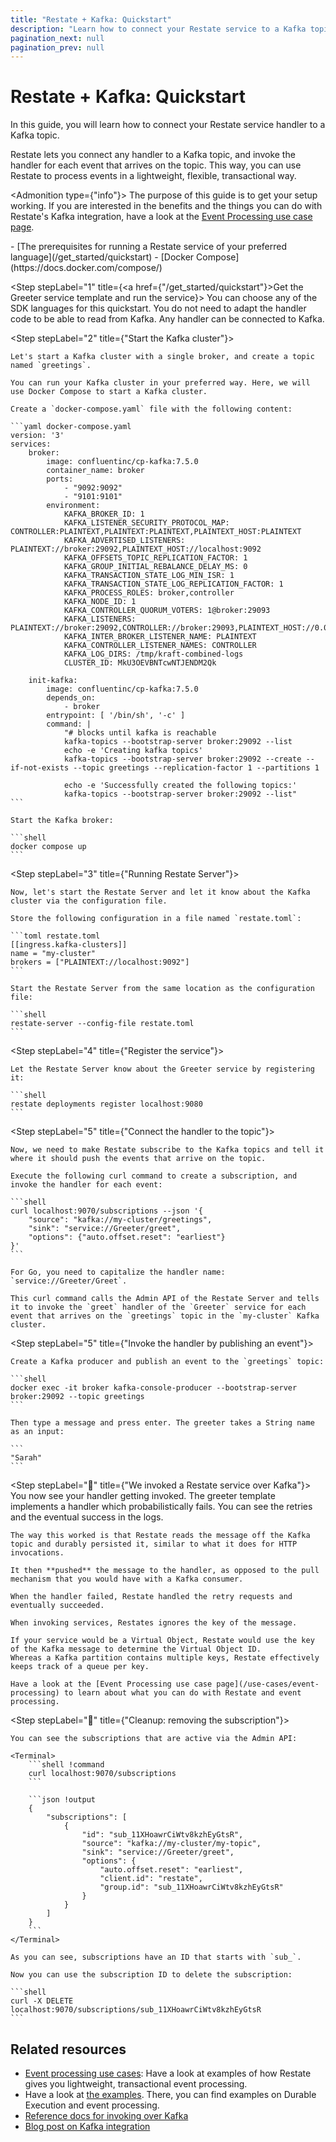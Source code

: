 ```yaml
---
title: "Restate + Kafka: Quickstart"
description: "Learn how to connect your Restate service to a Kafka topic."
pagination_next: null
pagination_prev: null
---
```



# Restate + Kafka: Quickstart

In this guide, you will learn how to connect your Restate service handler to a Kafka topic.


Restate lets you connect any handler to a Kafka topic, and invoke the handler for each event that arrives on the topic.
This way, you can use Restate to process events in a lightweight, flexible, transactional way.

<Admonition type={"info"}>
    The purpose of this guide is to get your setup working.
    If you are interested in the benefits and the things you can do with Restate's Kafka integration, have a look at the [Event Processing use case page](/use-cases/event-processing).
</Admonition>

<Admonition type="note" title="Prerequisites">
    - [The prerequisites for running a Restate service of your preferred language](/get_started/quickstart)
    - [Docker Compose](https://docs.docker.com/compose/)
</Admonition>

<Step stepLabel="1" title={<span><a href={"/get_started/quickstart"}>Get the Greeter service template and run the service</a></span>}>
    You can choose any of the SDK languages for this quickstart.
    You do not need to adapt the handler code to be able to read from Kafka.
    Any handler can be connected to Kafka.

</Step>

<Step stepLabel="2" title={"Start the Kafka cluster"}>

    Let's start a Kafka cluster with a single broker, and create a topic named `greetings`.

    You can run your Kafka cluster in your preferred way. Here, we will use Docker Compose to start a Kafka cluster.

    Create a `docker-compose.yaml` file with the following content:

    ```yaml docker-compose.yaml
    version: '3'
    services:
        broker:
            image: confluentinc/cp-kafka:7.5.0
            container_name: broker
            ports:
                - "9092:9092"
                - "9101:9101"
            environment:
                KAFKA_BROKER_ID: 1
                KAFKA_LISTENER_SECURITY_PROTOCOL_MAP: CONTROLLER:PLAINTEXT,PLAINTEXT:PLAINTEXT,PLAINTEXT_HOST:PLAINTEXT
                KAFKA_ADVERTISED_LISTENERS: PLAINTEXT://broker:29092,PLAINTEXT_HOST://localhost:9092
                KAFKA_OFFSETS_TOPIC_REPLICATION_FACTOR: 1
                KAFKA_GROUP_INITIAL_REBALANCE_DELAY_MS: 0
                KAFKA_TRANSACTION_STATE_LOG_MIN_ISR: 1
                KAFKA_TRANSACTION_STATE_LOG_REPLICATION_FACTOR: 1
                KAFKA_PROCESS_ROLES: broker,controller
                KAFKA_NODE_ID: 1
                KAFKA_CONTROLLER_QUORUM_VOTERS: 1@broker:29093
                KAFKA_LISTENERS: PLAINTEXT://broker:29092,CONTROLLER://broker:29093,PLAINTEXT_HOST://0.0.0.0:9092
                KAFKA_INTER_BROKER_LISTENER_NAME: PLAINTEXT
                KAFKA_CONTROLLER_LISTENER_NAMES: CONTROLLER
                KAFKA_LOG_DIRS: /tmp/kraft-combined-logs
                CLUSTER_ID: MkU3OEVBNTcwNTJENDM2Qk

        init-kafka:
            image: confluentinc/cp-kafka:7.5.0
            depends_on:
                - broker
            entrypoint: [ '/bin/sh', '-c' ]
            command: |
                "# blocks until kafka is reachable
                kafka-topics --bootstrap-server broker:29092 --list
                echo -e 'Creating kafka topics'
                kafka-topics --bootstrap-server broker:29092 --create --if-not-exists --topic greetings --replication-factor 1 --partitions 1

                echo -e 'Successfully created the following topics:'
                kafka-topics --bootstrap-server broker:29092 --list"
    ```

    Start the Kafka broker:

    ```shell
    docker compose up
    ```
</Step>

<Step stepLabel="3" title={"Running Restate Server"}>

    Now, let's start the Restate Server and let it know about the Kafka cluster via the configuration file.

    Store the following configuration in a file named `restate.toml`:

    ```toml restate.toml
    [[ingress.kafka-clusters]]
    name = "my-cluster"
    brokers = ["PLAINTEXT://localhost:9092"]
    ```

    Start the Restate Server from the same location as the configuration file:

    ```shell
    restate-server --config-file restate.toml
    ```
</Step>

<Step stepLabel="4" title={"Register the service"}>

    Let the Restate Server know about the Greeter service by registering it:

    ```shell
    restate deployments register localhost:9080
    ```
</Step>

<Step stepLabel="5" title={"Connect the handler to the topic"}>

    Now, we need to make Restate subscribe to the Kafka topics and tell it where it should push the events that arrive on the topic.

    Execute the following curl command to create a subscription, and invoke the handler for each event:

    ```shell
    curl localhost:9070/subscriptions --json '{
        "source": "kafka://my-cluster/greetings",
        "sink": "service://Greeter/greet",
        "options": {"auto.offset.reset": "earliest"}
    }'
    ```

    For Go, you need to capitalize the handler name: `service://Greeter/Greet`.

    This curl command calls the Admin API of the Restate Server and tells it to invoke the `greet` handler of the `Greeter` service for each event that arrives on the `greetings` topic in the `my-cluster` Kafka cluster.
</Step>

<Step stepLabel="5" title={"Invoke the handler by publishing an event"}>

    Create a Kafka producer and publish an event to the `greetings` topic:

    ```shell
    docker exec -it broker kafka-console-producer --bootstrap-server broker:29092 --topic greetings
    ```

    Then type a message and press enter. The greeter takes a String name as an input:

    ```
    "Sarah"
    ```


</Step>

<Step stepLabel="🥳" title={"We invoked a Restate service over Kafka"}>
    You now see your handler getting invoked. The greeter template implements a handler which probabilistically fails.
    You can see the retries and the eventual success in the logs.

    The way this worked is that Restate reads the message off the Kafka topic and durably persisted it, similar to what it does for HTTP invocations.

    It then **pushed** the message to the handler, as opposed to the pull mechanism that you would have with a Kafka consumer.

    When the handler failed, Restate handled the retry requests and eventually succeeded.

    When invoking services, Restates ignores the key of the message.

    If your service would be a Virtual Object, Restate would use the key of the Kafka message to determine the Virtual Object ID.
    Whereas a Kafka partition contains multiple keys, Restate effectively keeps track of a queue per key.

    Have a look at the [Event Processing use case page](/use-cases/event-processing) to learn about what you can do with Restate and event processing.

</Step>

<Step stepLabel="🏁" title={"Cleanup: removing the subscription"}>

    You can see the subscriptions that are active via the Admin API:

    <Terminal>
        ```shell !command
        curl localhost:9070/subscriptions
        ```

        ```json !output
        {
            "subscriptions": [
                {
                    "id": "sub_11XHoawrCiWtv8kzhEyGtsR",
                    "source": "kafka://my-cluster/my-topic",
                    "sink": "service://Greeter/greet",
                    "options": {
                        "auto.offset.reset": "earliest",
                        "client.id": "restate",
                        "group.id": "sub_11XHoawrCiWtv8kzhEyGtsR"
                    }
                }
            ]
        }
        ```
    </Terminal>

    As you can see, subscriptions have an ID that starts with `sub_`.

    Now you can use the subscription ID to delete the subscription:

    ```shell
    curl -X DELETE localhost:9070/subscriptions/sub_11XHoawrCiWtv8kzhEyGtsR
    ```
</Step>


## Related resources
- [Event processing use cases](/use-cases/event-processing): Have a look at examples of how Restate gives you lightweight, transactional event processing.
- Have a look at [the examples](https://github.com/restatedev/examples). There, you can find examples on Durable Execution and event processing.
- [Reference docs for invoking over Kafka](/invoke/kafka)
- [Blog post on Kafka integration](https://restate.dev/blog/restate--kafka-event-driven-apps-where-event-driven-is-an-implementation-detail/)